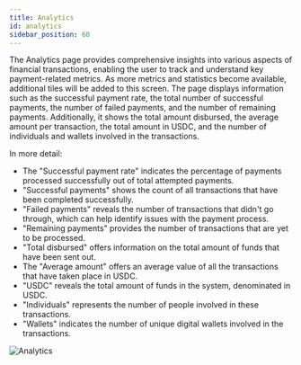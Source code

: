 ```yaml
---
title: Analytics
id: analytics
sidebar_position: 60
---
```


The Analytics page provides comprehensive insights into various aspects of financial transactions, enabling the user to track and understand key payment-related metrics. As more metrics and statistics become available, additional tiles will be added to this screen. The page displays information such as the successful payment rate, the total number of successful payments, the number of failed payments, and the number of remaining payments. Additionally, it shows the total amount disbursed, the average amount per transaction, the total amount in USDC, and the number of individuals and wallets involved in the transactions.

In more detail:

- The "Successful payment rate" indicates the percentage of payments processed successfully out of total attempted payments.
- "Successful payments" shows the count of all transactions that have been completed successfully.
- "Failed payments" reveals the number of transactions that didn't go through, which can help identify issues with the payment process.
- "Remaining payments" provides the number of transactions that are yet to be processed.
- "Total disbursed" offers information on the total amount of funds that have been sent out.
- The "Average amount" offers an average value of all the transactions that have taken place in USDC.
- "USDC" reveals the total amount of funds in the system, denominated in USDC.
- "Individuals" represents the number of people involved in these transactions.
- "Wallets" indicates the number of unique digital wallets involved in the transactions.

![Analytics](/assets/SDP/SDP24.png)
